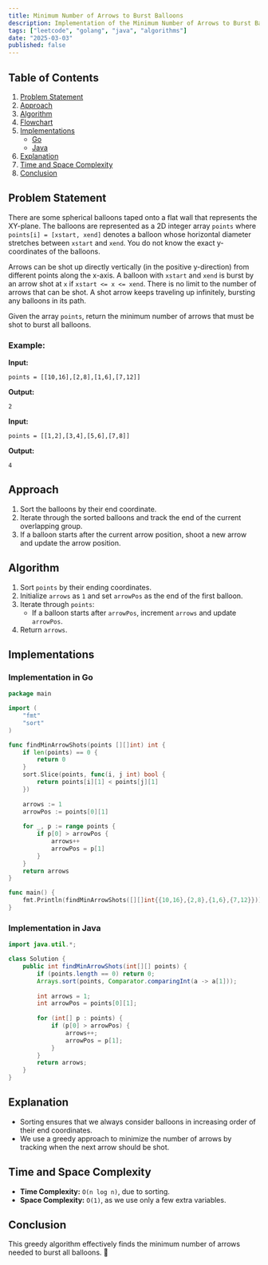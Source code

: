 ```yaml
---
title: Minimum Number of Arrows to Burst Balloons
description: Implementation of the Minimum Number of Arrows to Burst Balloons algorithm with Go and Java.
tags: ["leetcode", "golang", "java", "algorithms"]
date: "2025-03-03"
published: false
---
```


## Table of Contents

1. [Problem Statement](#problem-statement)
2. [Approach](#approach)
3. [Algorithm](#algorithm)
4. [Flowchart](#flowchart)
5. [Implementations](#implementations)
   - [Go](#implementation-in-go)
   - [Java](#implementation-in-java)
6. [Explanation](#explanation)
7. [Time and Space Complexity](#time-and-space-complexity)
8. [Conclusion](#conclusion)

## Problem Statement

There are some spherical balloons taped onto a flat wall that represents the XY-plane. The balloons are represented as a 2D integer array `points` where `points[i] = [xstart, xend]` denotes a balloon whose horizontal diameter stretches between `xstart` and `xend`. You do not know the exact y-coordinates of the balloons.

Arrows can be shot up directly vertically (in the positive y-direction) from different points along the x-axis. A balloon with `xstart` and `xend` is burst by an arrow shot at `x` if `xstart <= x <= xend`. There is no limit to the number of arrows that can be shot. A shot arrow keeps traveling up infinitely, bursting any balloons in its path.

Given the array `points`, return the minimum number of arrows that must be shot to burst all balloons.

### Example:

**Input:**

```
points = [[10,16],[2,8],[1,6],[7,12]]
```

**Output:**

```
2
```

**Input:**

```
points = [[1,2],[3,4],[5,6],[7,8]]
```

**Output:**

```
4
```

## Approach

1. Sort the balloons by their end coordinate.
2. Iterate through the sorted balloons and track the end of the current overlapping group.
3. If a balloon starts after the current arrow position, shoot a new arrow and update the arrow position.

## Algorithm

1. Sort `points` by their ending coordinates.
2. Initialize `arrows` as `1` and set `arrowPos` as the end of the first balloon.
3. Iterate through `points`:
   - If a balloon starts after `arrowPos`, increment `arrows` and update `arrowPos`.
4. Return `arrows`.

## Implementations

### Implementation in Go

```go
package main

import (
    "fmt"
    "sort"
)

func findMinArrowShots(points [][]int) int {
    if len(points) == 0 {
        return 0
    }
    sort.Slice(points, func(i, j int) bool {
        return points[i][1] < points[j][1]
    })
    
    arrows := 1
    arrowPos := points[0][1]
    
    for _, p := range points {
        if p[0] > arrowPos {
            arrows++
            arrowPos = p[1]
        }
    }
    return arrows
}

func main() {
    fmt.Println(findMinArrowShots([][]int{{10,16},{2,8},{1,6},{7,12}})) // Output: 2
}
```

### Implementation in Java

```java
import java.util.*;

class Solution {
    public int findMinArrowShots(int[][] points) {
        if (points.length == 0) return 0;
        Arrays.sort(points, Comparator.comparingInt(a -> a[1]));
        
        int arrows = 1;
        int arrowPos = points[0][1];
        
        for (int[] p : points) {
            if (p[0] > arrowPos) {
                arrows++;
                arrowPos = p[1];
            }
        }
        return arrows;
    }
}
```

## Explanation

- Sorting ensures that we always consider balloons in increasing order of their end coordinates.
- We use a greedy approach to minimize the number of arrows by tracking when the next arrow should be shot.

## Time and Space Complexity

- **Time Complexity:** `O(n log n)`, due to sorting.
- **Space Complexity:** `O(1)`, as we use only a few extra variables.

## Conclusion

This greedy algorithm effectively finds the minimum number of arrows needed to burst all balloons. 🚀

